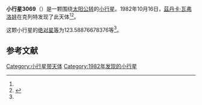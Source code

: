 {{Infobox planet
| bgcolour = #FFFFC0
| name = 3069 Heyrovsky
| symbol = 
| image = 
| caption = 
| discovery = yes
| discovery_ref = 
| discoverer = [[茲丹卡·瓦弗洛娃|茲丹卡·瓦弗洛娃]]
| discovery_site = [[克列特|克列特]] 
| discovered = 1982年10月16日
| designations = yes
| mp_name = 
| named_after = 
| alt_names = 1982 UG2/ 1953 TH2 / 1975 WN1 / 1978 NJ2 / 1978 PO
| mp_category = [[主带小行星|主带小行星]]
| orbit_ref = <ref name="a">[http://ssd.jpl.nasa.gov/sbdb.cgi?sstr=3069 3069 Heyrovsky] {{Wayback|url=http://ssd.jpl.nasa.gov/sbdb.cgi?sstr=3069 |date=20200917173746 }}，小行星數據庫瀏覽器（JPL Small-Body Database Browser）－[[美国国家航空航天局|美国国家航空航天局]]喷气推进实验室</ref>
| epoch = 2456400.5 (2013年4月18日更新)
| aphelion = {{convert|2.921316439987617|AU|km|3|abbr=on|lk=out}}
| perihelion = {{convert|1.780769836133319|AU|km|3|abbr=on}}
| semimajor = {{convert|2.351043138060468|AU|km|3|abbr=on}}
| eccentricity = 0.24256182
| period = 1316.707543 [[日|日]]<br />3.6[[儒略年|儒略年]]
| avg_speed = 
| inclination = 1.680916984194781
| asc_node = 217.5321585639078
| mean_anomaly = 
| arg_peri = 123.58876678376
| satellites = 
| physical_characteristics = yes
| dimensions = 
| mass = 
| density = 
| surface_grav = 
| escape_velocity = 
| sidereal_day = 
| axial_tilt = 
| pole_ecliptic_lat = 
| pole_ecliptic_lon = 
| albedo = 
| temperatures= 
| temp_name1 = 
| mean_temp_1 = 
| max_temp_1 = 
| temp_name2 = 
| max_temp_2 = 
| spectral_type = 
| abs_magnitude = 123.58876678376
}}

'''小行星3069'''（{{lang-en|3069 Heyrovsky}}）是一颗围绕[[太阳|太阳]][[公转|公转]]的[[小行星|小行星]]。1982年10月16日，[[茲丹卡·瓦弗洛娃|茲丹卡·瓦弗洛娃]]在克列特发现了此天体<ref name="a" /><ref>{{cite news|title=小行星列表|url=http://cfa-www.harvard.edu/iau/lists/NumberedMPs.txt|accessdate=2013-07-08|newspaper=哈佛大学|archive-date=2008-05-17|archive-url=https://web.archive.org/web/20080517010638/http://cfa-www.harvard.edu/iau/lists/NumberedMPs.txt|dead-url=no}}</ref>。

这颗小行星的[[绝对星等|绝对星等]]为123.58876678376等<ref name="a" />。

==参考文献==
{{reflist}}
{{Minor Planet Number|[[小行星3068|小行星3068]]|[[小行星3070|小行星3070]]}}

{{小天体}}

[[Category:小行星带天体|Category:小行星带天体]]
[[Category:1982年发现的小行星|Category:1982年发现的小行星]]

{{asteroid-stub}}